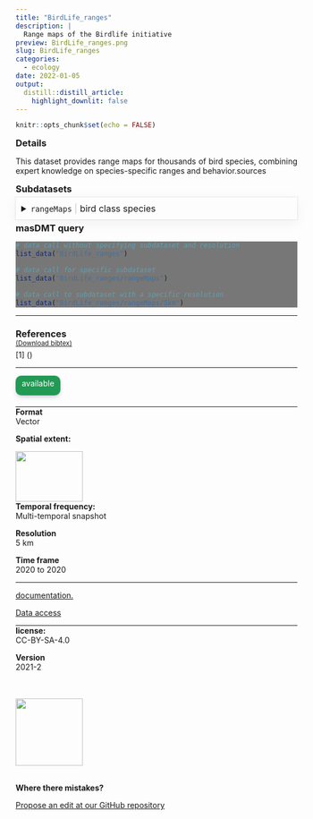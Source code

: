 ```yaml
---
title: "BirdLife_ranges"
description: |
  Range maps of the Birdlife initiative
preview: BirdLife_ranges.png
slug: BirdLife_ranges
categories:
  - ecology
date: 2022-01-05
output:
  distill::distill_article:
    highlight_downlit: false
---
```

  
```r
knitr::opts_chunk$set(echo = FALSE)
```

<div style="width=80%;margin-top:0;margin-bottom:0;">
<h3 style="margin-top:5;margin-bottom:5;">Details</h3>
<p align="justify">
This dataset provides range maps for thousands of bird species, combining expert knowledge on species-specific ranges and behavior.sources
</p>

<h3 style="margin-top:5;margin-bottom:5;">Subdatasets</h3>
<details style='cursor:pointer;border:none;box-shadow: rgba(0, 0, 0, 0.05) 0px 6px 24px 0px, rgba(0, 0, 0, 0.08) 0px 0px 0px 1px;padding:10px;margin:0;'>
<summary style="font-size:16px;">`rangeMaps`<span style="color:#C8C8C8;"> | </span>bird class species</summary>
<hr style="margin-top:0;margin-bottom:20px;">
|content|description|
|-------|-----------|
|ogc_fid|Unique feature identifier|
|species|Species name|
|presence|Code specifying occupancy type|
|origin|Code specifying origin type|
|seasonal|Code specifying seasonal presence type|
|compiler|Name of actor responsible for the record|
|citation|Citation of the record|
</details>
<h3 style="margin-top:5;margin-bottom:5;">masDMT query</h3>
<div style="width=80%;margin-top:5;margin-bottom:5;background-color:#777777;">
```r
# data call without specifying subdataset and resolution
list_data("BirdLife_ranges")

# data call for specific subdataset 
list_data("BirdLife_ranges/rangeMaps")

# data call to subdataset with a specific resolution
list_data("BirdLife_ranges/rangeMaps/5km")
```
</div>
<hr style="margin-top:0;margin-bottom:0;">
<h3 style="margin-bottom:0;">References</h3>
<p style='margin-top:0;margin-bottom:5;'>
             <a target='_blank' href='https://github.com/macroecology-society/data-catalog/tree/main/_posts/BirdLife_ranges/BirdLife_ranges.bib' download='BirdLife_ranges/BirdLife_ranges.bibtex'><small>(Download bibtex)</small></a></p>
[1]  ()
<hr>
</div>

<aside>
<p style="padding:5px;margin-top:0;margin-bottom:0;border-radius:10px;text-align:center;background:#229954;color:#ffffff;height:25px;width:70px;box-shadow: rgba(9, 30, 66, 0.25) 0px 4px 8px -2px, rgba(9, 30, 66, 0.08) 0px 0px 0px 1px;">available</p>
<hr style="margin-top:20px;margin-bottom:0;">
<p style="margin-top:0;margin-bottom:0;">**Format**</p>
<p style="margin-top:0;">Vector</p>
<p style="margin-top:0;">**Spatial extent:**</p>
<img src="BirdLife_ranges_extent.png" width=120, height=90>
<p style="margin-top:0;margin-bottom:0;">**Temporal frequency:**</p>
<p style="margin-top:0;">Multi-temporal snapshot</p>
<p style="margin-top:0;margin-bottom:0;">**Resolution**</p>
<p style="margin-top:0;">5 km</p>
<p style="margin-top:0;margin-bottom:0;">**Time frame**</p>
<p style="margin-top:0;">2020 to 2020</p>
<hr style="margin-top:0;margin-bottom:0;">
<p><p style='margin-top:0;margin-bottom:0;'><a style='margin:0;padding:0;' href='https://www.birdlife.org/'>documentation.</a></p></p>
<p><p style='margin-top:0;margin-bottom:0;'><a style='margin:0;padding:0;' href='https://www.birdlife.org/'>Data access</a></p></p>
<hr style="margin-top:0;margin-bottom:0;">
<p style="margin-top:0;margin-bottom:0;">**license:**</p>
<p style="margin-top:0;">CC-BY-SA-4.0</p>
<p style="margin-top:0;margin-bottom:0;">**Version**</p>
<p style="margin-top:0;">2021-2</p>
<br>
<br>
<img src="https://raw.githubusercontent.com/macroecology-society/masDMT/master/docs/sidebar_credits.png" width="120;">
<br>
<br>
<p style="margin-bottom:0;padding:0;">**Where there  mistakes?**</p>
<p><a href='https://github.com/macroecology-society/data-catalog/tree/main/_posts/BirdLife_ranges/BirdLife_ranges.yml'>Propose an edit at our GitHub repository</a></p>
</aside>
